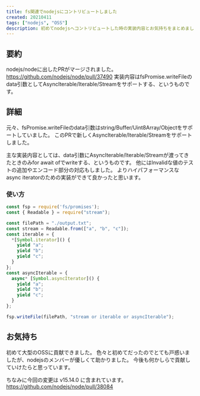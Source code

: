 ```yaml
---
title: fs関連でnodejsにコントリビュートしました
created: 20210411
tags: ["nodejs", "OSS"]
description: 初めてnodejsへコントリビュートした時の実装内容とお気持ちをまとめました
---
```


## 要約
nodejs/nodeに出したPRがマージされました。
https://github.com/nodejs/node/pull/37490
実装内容はfsPromise.writeFileのdata引数としてAsyncIterable/Iterable/Streamをサポートする、というものです。

## 詳細
元々、fsPromise.writeFileのdata引数はstring/Buffer/Uint8Array/Objectをサポートしていました。
このPRで新しくAsyncIterable/Iterable/Streamをサポートしました。

主な実装内容としては、data引数にAsyncIterable/Iterable/Streamが渡ってきたときのみfor await ofでwriteする、というものです。
他にはInvalidな値のテストの追加やエンコード部分の対応もしました。
よりハイパフォーマンスなasync iteratorのための実装ができて良かったと思います。

### 使い方
```js
const fsp = require('fs/promises');
const { Readable } = require("stream");

const filePath = "./output.txt";
const stream = Readable.from(["a", "b", "c"]);
const iterable = {
  *[Symbol.iterator]() {
    yield "a";
    yield "b";
    yield "c";
  }
};
const asyncIterable = {
  async* [Symbol.asyncIterator]() {
    yield "a";
    yield "b";
    yield "c";
  }
};

fsp.writeFile(filePath, "stream or iterable or asyncIterable");
```

## お気持ち
初めて大型のOSSに貢献できました。
色々と初めてだったのでとても戸惑いましたが、nodejsのメンバーが優しくて助かりました。
今後も何かしらで貢献していけたらと思っています。

ちなみに今回の変更は v15.14.0 に含まれています。
https://github.com/nodejs/node/pull/38084
